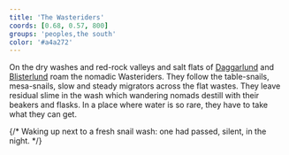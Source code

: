 ```yaml
---
title: 'The Wasteriders'
coords: [0.68, 0.57, 800]
groups: 'peoples,the south'
color: '#a4a272'
---
```


On the dry washes and red-rock valleys and salt flats of [Daggarlund]() and [Blisterlund]() roam the nomadic Wasteriders. They follow the table-snails, mesa-snails, slow and steady migrators across the flat wastes. They leave residual slime in the wash which wandering nomads destill with their beakers and flasks. In a place where water is so rare, they have to take what they can get.

{/* Waking up next to a fresh snail wash: one had passed, silent, in the night. */}